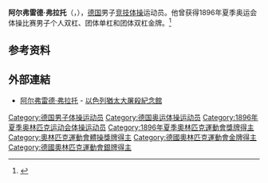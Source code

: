 {{NoteTA|G1=Sports}}
'''阿尔弗雷德·弗拉托'''（{{lang-de|Alfred Flatow}}，{{bd|1869年|10月3日|1942年|12月28日}}），[[德国|德国]]男子[[竞技体操|竞技体操]]运动员。他曾获得1896年夏季奥运会体操比赛男子个人双杠、团体单杠和团体双杠金牌。<ref>{{Cite web|title=Alfred FLATOW|url=https://www.olympic.org/alfred-flatow|accessdate=2021-03-26|work=International Olympic Committee}}</ref>

== 参考资料 ==
{{reflist}}

==外部連結==
* [https://www.yadvashem.org/yv/en/exhibitions/sport/gustav-and-alfred-flatow.asp 阿尔弗雷德·弗拉托] - [[以色列猶太大屠殺紀念館|以色列猶太大屠殺紀念館]] {{en}}

{{奧林匹克運動會男子雙槓冠軍}}

{{Authority control}}
{{DEFAULTSORT:Flatow, Alfred}}
[[Category:德国男子体操运动员|Category:德国男子体操运动员]]
[[Category:德国奥运体操运动员|Category:德国奥运体操运动员]]
[[Category:1896年夏季奥林匹克运动会体操运动员|Category:1896年夏季奥林匹克运动会体操运动员]]
[[Category:1896年夏季奧林匹克運動會獎牌得主|Category:1896年夏季奧林匹克運動會獎牌得主]]
[[Category:奧林匹克運動會體操獎牌得主|Category:奧林匹克運動會體操獎牌得主]]
[[Category:德國奧林匹克運動會金牌得主|Category:德國奧林匹克運動會金牌得主]]
[[Category:德國奧林匹克運動會銀牌得主|Category:德國奧林匹克運動會銀牌得主]]